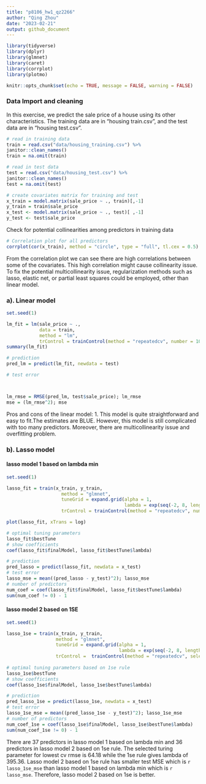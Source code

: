 ```yaml
---
title: "p8106_hw1_qz2266"
author: "Qing Zhou"
date: "2023-02-21"
output: github_document
---
```



```r
library(tidyverse)
library(dplyr) 
library(glmnet)
library(caret)
library(corrplot)
library(plotmo)

knitr::opts_chunk$set(echo = TRUE, message = FALSE, warning = FALSE)
```


### Data Import and cleaning

In this exercise, we predict the sale price of a house using its other characteristics. The training data are in “housing train.csv”, and the test data are in “housing test.csv”.
```r
# read in training data
train = read.csv("data/housing_training.csv") %>% 
janitor::clean_names()
train = na.omit(train)

# read in test data
test = read.csv("data/housing_test.csv") %>% 
janitor::clean_names()
test = na.omit(test)

# create covariates matrix for training and test
x_train = model.matrix(sale_price ~ ., train)[,-1]
y_train = train$sale_price
x_test <- model.matrix(sale_price ~ ., test)[ ,-1]
y_test <- test$sale_price
```


Check for potential collinearities among predictors in training data
```r
# Correlation plot for all predictors
corrplot(cor(x_train), method = "circle", type = "full", tl.cex = 0.5)
```
From the correlation plot we can see there are high correlations between some of the covariates. This high correlation might cause collinearity issue. To fix the potential multicollinearity issue, regularization methods such as lasso, elastic net, or partial least squares could be employed, other than linear model. 



### a). Linear model 
```r
set.seed(1)

lm_fit = lm(sale_price ~ ., 
            data = train,
            method = "lm",
            trControl = trainControl(method = "repeatedcv", number = 10, repeats = 5))
summary(lm_fit)

# prediction
pred_lm = predict(lm_fit, newdata = test)

# test error



lm_rmse = RMSE(pred_lm, test$sale_price); lm_rmse
mse = (lm_rmse^2); mse
```
Pros and cons of the linear model: 1. This model is quite straightforward and easy to fit.The estimates are BLUE. However, this model is still complicated with too many predictors. Moreover, there are multicollinearity issue and overfitting problem. 




### b). Lasso model

#### lasso model 1 based on lambda min
```r
set.seed(1)

lasso_fit = train(x_train, y_train, 
                    method = "glmnet",
                    tuneGrid = expand.grid(alpha = 1,
                                           lambda = exp(seq(-2, 8, length = 100))),
                    trControl = trainControl(method = "repeatedcv", number = 10, repeats = 5))

plot(lasso_fit, xTrans = log)

# optimal tuning parameters
lasso_fit$bestTune
# show coefficients
coef(lasso_fit$finalModel, lasso_fit$bestTune$lambda)

# prediction
pred_lasso = predict(lasso_fit, newdata = x_test)
# test error
lasso_mse = mean((pred_lasso - y_test)^2); lasso_mse
# number of predictors
num_coef = coef(lasso_fit$finalModel, lasso_fit$bestTune$lambda) 
sum(num_coef != 0) - 1
```


#### lasso model 2 based on 1SE
```r
set.seed(1)

lasso_1se = train(x_train, y_train, 
                  method = "glmnet",
                  tuneGrid = expand.grid(alpha = 1,
                                         lambda = exp(seq(-2, 8, length = 100))),
                  trControl =  trainControl(method = "repeatedcv", selectionFunction = "oneSE", number = 10, repeats = 5))
                  
# optimal tuning parameters based on 1se rule
lasso_1se$bestTune
# show coefficients 
coef(lasso_1se$finalModel, lasso_1se$bestTune$lambda)
```

```r
# prediction
pred_lasso_1se = predict(lasso_1se, newdata = x_test)
# test error
lasso_1se_mse = mean((pred_lasso_1se - y_test)^2); lasso_1se_mse
# number of predictors
num_coef_1se = coef(lasso_1se$finalModel, lasso_1se$bestTune$lambda) 
sum(num_coef_1se != 0) - 1
```

There are 37 predictors in lasso model 1 based on lambda min and 36 predictors in lasso model 2 based on 1se rule.  The selected turing parameter for lowest cv rmse is 64.18 while the 1se rule gives lambda of 395.36. Lasso model 2 based on 1se rule has smaller test MSE which is `r lasso_1se_mse` than lasso model 1 based on lambda min which is `r lasso_mse`. Therefore, lasso model 2 based on 1se is better.



